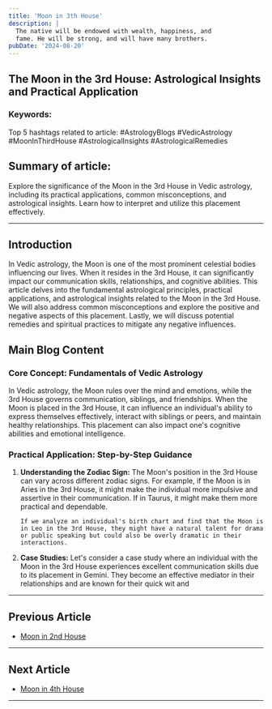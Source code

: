 ```yaml
---
title: 'Moon in 3th House'
description: |
  The native will be endowed with wealth, happiness, and
  fame. He will be strong, and will have many brothers.
pubDate: '2024-08-20'
---
```


## The Moon in the 3rd House: Astrological Insights and Practical Application

### Keywords: 
Top 5 hashtags related to article: #AstrologyBlogs #VedicAstrology #MoonInThirdHouse #AstrologicalInsights #AstrologicalRemedies

## Summary of article: 
Explore the significance of the Moon in the 3rd House in Vedic astrology, including its practical applications, common misconceptions, and astrological insights. Learn how to interpret and utilize this placement effectively.

---

## Introduction

In Vedic astrology, the Moon is one of the most prominent celestial bodies influencing our lives. When it resides in the 3rd House, it can significantly impact our communication skills, relationships, and cognitive abilities. This article delves into the fundamental astrological principles, practical applications, and astrological insights related to the Moon in the 3rd House. We will also address common misconceptions and explore the positive and negative aspects of this placement. Lastly, we will discuss potential remedies and spiritual practices to mitigate any negative influences.

## Main Blog Content

### Core Concept: Fundamentals of Vedic Astrology

In Vedic astrology, the Moon rules over the mind and emotions, while the 3rd House governs communication, siblings, and friendships. When the Moon is placed in the 3rd House, it can influence an individual's ability to express themselves effectively, interact with siblings or peers, and maintain healthy relationships. This placement can also impact one's cognitive abilities and emotional intelligence.

### Practical Application: Step-by-Step Guidance

1. **Understanding the Zodiac Sign:**
   The Moon's position in the 3rd House can vary across different zodiac signs. For example, if the Moon is in Aries in the 3rd House, it might make the individual more impulsive and assertive in their communication. If in Taurus, it might make them more practical and dependable.

   ```example:
   If we analyze an individual's birth chart and find that the Moon is in Leo in the 3rd House, they might have a natural talent for drama or public speaking but could also be overly dramatic in their interactions.
   ```

2. **Case Studies:**
   Let's consider a case study where an individual with the Moon in the 3rd House experiences excellent communication skills due to its placement in Gemini. They become an effective mediator in their relationships and are known for their quick wit and

---

## Previous Article
- [Moon in 2nd House](/blogs-md/0602_Moon_in_Houses/060202_Moon_in_2th_House.mdx)

---

## Next Article
- [Moon in 4th House](/blogs-md/0602_Moon_in_Houses/060204_Moon_in_4th_House.mdx)

---

